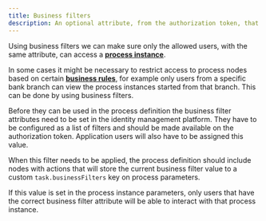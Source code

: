 ```yaml
---
title: Business filters
description: An optional attribute, from the authorization token, that can be set in order to restrict access to process instances based on a business specific value (ex. bank branch name).
---
```


Using business filters we can make sure only the allowed users, with the same attribute, can access a [**process instance**](../../projects/runtime/active-process/process-instance).

In some cases it might be necessary to restrict access to process nodes based on certain [**business rules**](../../building-blocks/actions/business-rule-action/business-rule-action), for example only users from a specific bank branch can view the process instances started from that branch. This can be done by using business filters.

Before they can be used in the process definition the business filter attributes need to be set in the identity management platform. They have to be configured as a list of filters and should be made available on the authorization token. Application users will also have to be assigned this value.

When this filter needs to be applied, the process definition should include nodes with actions that will store the current business filter value to a custom `task.businessFilters` key on process parameters.

If this value is set in the process instance parameters, only users that have the correct business filter attribute will be able to interact with that process instance.